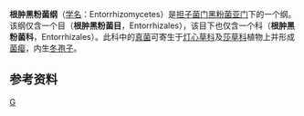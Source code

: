 {{Automatic taxobox
| taxon = Entorhizaceae
| name = 根肿黑粉菌科
| grandparent_authority = Begerow, Stoll & R. Bauer<ref>{{cite journal |doi=10.3852/mycologia.98.6.906 |author=Begerow D, Stoll M, Bauer R.|year=2006 |title= A phylogenetic hypothesis of Ustilaginomycotina based on multiple gene analyses and morphological data  |journal=[[Mycologia|Mycologia]] |volume=98 |issue=6 |pages=906–16 |pmid=17486967}}</ref>
| parent_authority = R. Bauer & Oberw.<ref>{{cite journal |doi=10.1139/b97-842 |author=Bauer R, Oberwinkler F, Vanky K. |year=1997 |title=Ultrastructural markers and systematics in smut fungi and allied taxa |journal=Canadian Journal of Botany |volume=75 |issue=8 |pages=1273–314}}</ref>
| authority = R. Bauer & Oberw.
| subdivision_ranks = 属
| subdivision = [[根肿黑粉菌属|根肿黑粉菌属]] ''Entorrhiza''<br>
''Talbotiomyces''
}}

'''根肿黑粉菌纲'''（[[学名|学名]]：Entorrhizomycetes）是[[担子菌门|担子菌门]][[黑粉菌亚门|黑粉菌亚门]]下的一个纲。该纲仅含一个目（'''根肿黑粉菌目'''，Entorrhizales），该目下也仅含一个科（'''根肿黑粉菌科'''，Entorrhizales）。此科中的[[真菌|真菌]]可寄生于[[灯心草科|灯心草科]]及[[莎草科|莎草科]]植物上并形成[[菌瘿|菌瘿]]，内生[[冬孢子|冬孢子]]。

== 参考资料 ==
{{Reflist}}

{{真菌类小作品}}
{{taxonbar}}
[[Category:担子菌门|G]]